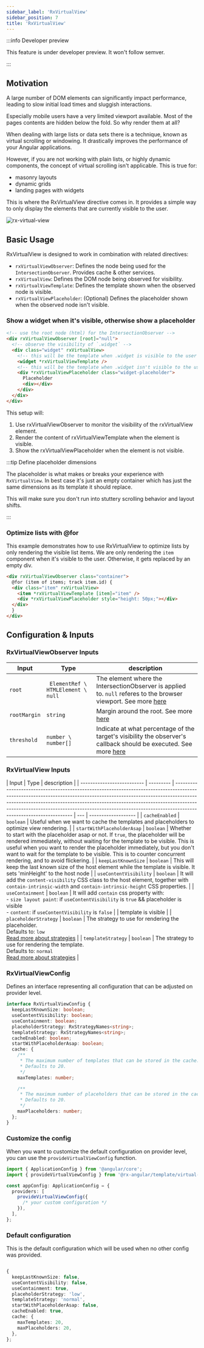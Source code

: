 ```yaml
---
sidebar_label: 'RxVirtualView'
sidebar_position: 7
title: 'RxVirtualView'
---
```



:::info Developer preview

This feature is under developer preview. It won't follow semver.

:::

## Motivation

A large number of DOM elements can significantly impact performance, leading to slow initial load times and sluggish interactions.

Especially mobile users have a very limited viewport available. Most of the pages contents are hidden below
the fold. So why render them at all?

When dealing with large lists or data sets there is a technique, known as virtual scrolling or windowing.
It drastically improves the performance of your Angular applications.

However, if you are not working with plain lists, or highly dynamic components, the concept of virtual scrolling isn't applicable.
This is true for:

- masonry layouts
- dynamic grids
- landing pages with widgets

This is where the RxVirtualView directive comes in. It provides a simple way to only display the elements that are currently visible to
the user.

![rx-virtual-view](../../../static/img/template/rx-virtual-view/rx-virtual-view.jpg)

## Basic Usage

RxVirtualView is designed to work in combination with related directives:

- `rxVirtualViewObserver`: Defines the node being used for the `IntersectionObserver`. Provides cache & other services.
- `rxVirtualView`: Defines the DOM node being observed for visibility.
- `rxVirtualViewTemplate`: Defines the template shown when the observed node is visible.
- `rxVirtualViewPlaceholder`: (Optional) Defines the placeholder shown when the observed node isn't visible.

### Show a widget when it's visible, otherwise show a placeholder

```html
<!-- use the root node (html) for the IntersectionObserver -->
<div rxVirtualViewObserver [root]="null">
  <!-- observe the visibility of `.widget` -->
  <div class="widget" rxVirtualView>
    <!-- this will be the template when .widget is visible to the user -->
    <widget *rxVirtualViewTemplate />
    <!-- this will be the template when .widget isn't visible to the user -->
    <div *rxVirtualViewPlaceholder class="widget-placeholder">
      Placeholder
      <div></div>
    </div>
  </div>
</div>
```

This setup will:

1. Use rxVirtualViewObserver to monitor the visibility of the rxVirtualView element.
2. Render the content of rxVirtualViewTemplate when the element is visible.
3. Show the rxVirtualViewPlaceholder when the element is not visible.

:::tip Define placeholder dimensions

The placeholder is what makes or breaks your experience with `RxVirtualView`. In best case it's just
an empty container which has just the same dimensions as its template it should replace.

This will make sure you don't run into stuttery scrolling behavior and layout shifts.

:::

### Optimize lists with @for

This example demonstrates how to use RxVirtualView to optimize lists by only rendering the visible list items.
We are only rendering the `item` component when it's visible to the user. Otherwise, it gets replaced by an empty div.

```html
<div rxVirtualViewObserver class="container">
  @for (item of items; track item.id) {
  <div class="item" rxVirtualView>
    <item *rxVirtualViewTemplate [item]="item" />
    <div *rxVirtualViewPlaceholder style="height: 50px;"></div>
  </div>
  }
</div>
```

## Configuration & Inputs

### RxVirtualViewObserver Inputs

| Input        | Type                               | description                                                                                                                                                                                              |
| ------------ | ---------------------------------- | -------------------------------------------------------------------------------------------------------------------------------------------------------------------------------------------------------- |
| `root`       | ` ElementRef \ HTMLElement \ null` | The element where the IntersectionObserver is applied to. `null` referes to the browser viewport. See more [here](https://developer.mozilla.org/en-US/docs/Web/API/Intersection_Observer_API#root)       |
| `rootMargin` | `string`                           | Margin around the root. See more [here](https://developer.mozilla.org/en-US/docs/Web/API/Intersection_Observer_API#rootMargin)                                                                           |
| `threshold`  | `number \ number[]`                | Indicate at what percentage of the target's visibility the observer's callback should be executed. See more [here](https://developer.mozilla.org/en-US/docs/Web/API/Intersection_Observer_API#threshold) |

### RxVirtualView Inputs

| Input                      | Type      | description                                                                                                                                                                                                                                                                                                                                                  |
| -------------------------- | --------- | ------------------------------------------------------------------------------------------------------------------------------------------------------------------------------------------------------------------------------------------------------------------------------------------------------------------------------------------------------------ | --- | ------------------- |
| `cacheEnabled`             | `boolean` | Useful when we want to cache the templates and placeholders to optimize view rendering.                                                                                                                                                                                                                                                                      |
| `startWithPlaceholderAsap` | `boolean` | Whether to start with the placeholder asap or not. If `true`, the placeholder will be rendered immediately, without waiting for the template to be visible. This is useful when you want to render the placeholder immediately, but you don't want to wait for the template to be visible. This is to counter concurrent rendering, and to avoid flickering. |
| `keepLastKnownSize`        | `boolean` | This will keep the last known size of the host element while the template is visible. It sets 'minHeight' to the host node                                                                                                                                                                                                                                   |
| `useContentVisibility`     | `boolean` | It will add the `content-visibility` CSS class to the host element, together with `contain-intrinsic-width` and `contain-intrinsic-height` CSS properties.                                                                                                                                                                                                   |
| `useContainment`           | `boolean` | It will add `contain` css property with: <br/> - `size layout paint`: if `useContentVisibility` is `true` && placeholder is visible <br/> - `content`: if `useContentVisibility` is `false`                                                                                                                                                                  |     | template is visible |
| `placeholderStrategy`      | `boolean` | The strategy to use for rendering the placeholder. <br/> Defaults to: `low` <br/> [Read more about strategies](../../cdk/render-strategies/strategies/concurrent-strategies)                                                                                                                                                                                 |
| `templateStrategy`         | `boolean` | The strategy to use for rendering the template. <br/> Defaults to: `normal` <br/> [Read more about strategies](../../cdk/render-strategies/strategies/concurrent-strategies)                                                                                                                                                                                 |

### RxVirtualViewConfig

Defines an interface representing all configuration that can be adjusted on provider level.

```typescript
interface RxVirtualViewConfig {
  keepLastKnownSize: boolean;
  useContentVisibility: boolean;
  useContainment: boolean;
  placeholderStrategy: RxStrategyNames<string>;
  templateStrategy: RxStrategyNames<string>;
  cacheEnabled: boolean;
  startWithPlaceholderAsap: boolean;
  cache: {
    /**
     * The maximum number of templates that can be stored in the cache.
     * Defaults to 20.
     */
    maxTemplates: number;

    /**
     * The maximum number of placeholders that can be stored in the cache.
     * Defaults to 20.
     */
    maxPlaceholders: number;
  };
}
```

### Customize the config

When you want to customize the default configuration on provider level, you can use the `provideVirtualViewConfig` function.

```typescript
import { ApplicationConfig } from '@angular/core';
import { provideVirtualViewConfig } from '@rx-angular/template/virtual-view';

const appConfig: ApplicationConfig = {
  providers: [
    provideVirtualViewConfig({
      /* your custom configuration */
    }),
  ],
};
```

### Default configuration

This is the default configuration which will be used when no other config was provided.

```typescript

{
  keepLastKnownSize: false,
  useContentVisibility: false,
  useContainment: true,
  placeholderStrategy: 'low',
  templateStrategy: 'normal',
  startWithPlaceholderAsap: false,
  cacheEnabled: true,
  cache: {
    maxTemplates: 20,
    maxPlaceholders: 20,
  },
};

```
